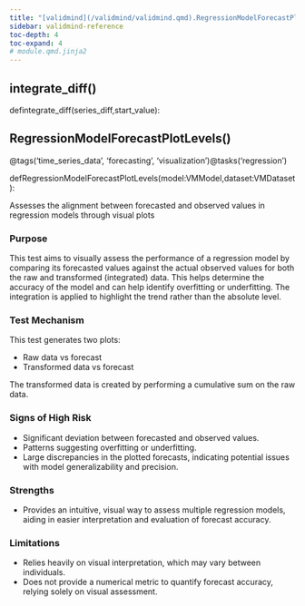 ```yaml
---
title: "[validmind](/validmind/validmind.qmd).RegressionModelForecastPlotLevels"
sidebar: validmind-reference
toc-depth: 4
toc-expand: 4
# module.qmd.jinja2
---
```


<!-- function.qmd.jinja2 -->

## integrate_diff[()]{.muted}

<!-- signatures.jinja2 -->

::: {.signature}

<span class="kw">def</span><span class="name">integrate_diff</span>(<span class="params"><span class="n">series_diff</span><span class="muted">,</span></span><span class="params"><span class="n">start_value</span></span>):

:::

<!-- function.qmd.jinja2 -->

## RegressionModelForecastPlotLevels[()]{.muted}

<!-- signatures.jinja2 -->

::: {.signature}

<span class="decorators"><span class="decorator">@<span class="n">tags(<span class="s">'time_series_data'</span>, <span class="s">'forecasting'</span>, <span class="s">'visualization'</span>)</span></span><span class="decorator">@<span class="n">tasks(<span class="s">'regression'</span>)</span></span></span>

<span class="kw">def</span><span class="name">RegressionModelForecastPlotLevels</span>(<span class="params"><span class="n">model</span><span class="p">:</span><span class="n">VMModel</span><span class="muted">,</span></span><span class="params"><span class="n">dataset</span><span class="p">:</span><span class="n">VMDataset</span></span>):

:::

<!-- docstring.jinja2 -->

Assesses the alignment between forecasted and observed values in regression models through visual plots

### Purpose

This test aims to visually assess the performance of a regression model by comparing its forecasted values against the actual observed values for both the raw and transformed (integrated) data. This helps determine the accuracy of the model and can help identify overfitting or underfitting. The integration is applied to highlight the trend rather than the absolute level.

### Test Mechanism

This test generates two plots:

- Raw data vs forecast
- Transformed data vs forecast

The transformed data is created by performing a cumulative sum on the raw data.

### Signs of High Risk

- Significant deviation between forecasted and observed values.
- Patterns suggesting overfitting or underfitting.
- Large discrepancies in the plotted forecasts, indicating potential issues with model generalizability and precision.

### Strengths

- Provides an intuitive, visual way to assess multiple regression models, aiding in easier interpretation and evaluation of forecast accuracy.

### Limitations

- Relies heavily on visual interpretation, which may vary between individuals.
- Does not provide a numerical metric to quantify forecast accuracy, relying solely on visual assessment.
